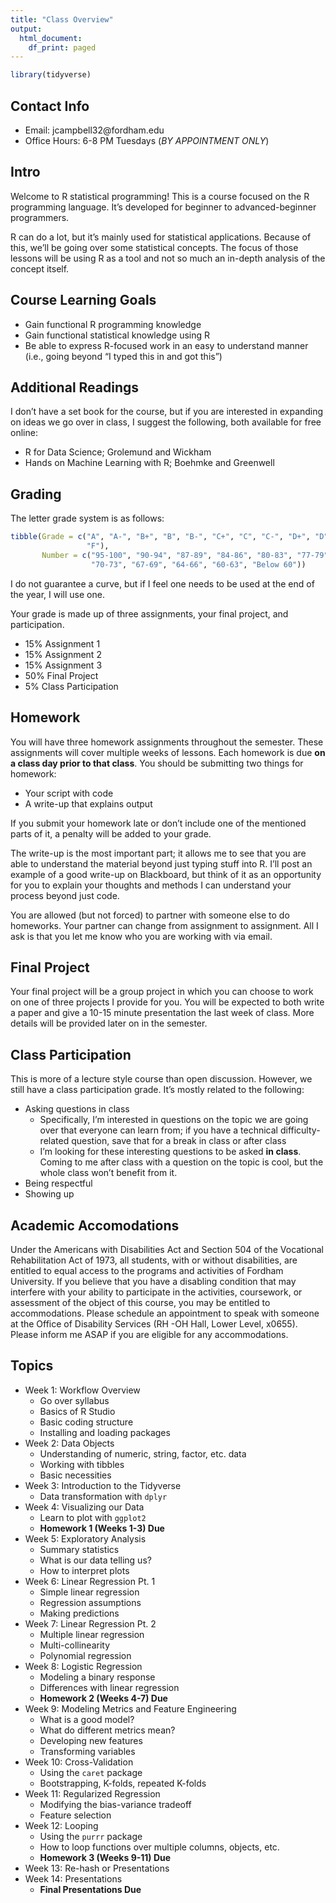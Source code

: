 ```yaml
---
title: "Class Overview"
output: 
  html_document: 
    df_print: paged 
---
```


```r
library(tidyverse)
```

## Contact Info
* Email: jcampbell32@fordham.edu
* Office Hours: 6-8 PM Tuesdays (*BY APPOINTMENT ONLY*)

## Intro 

Welcome to R statistical programming! This is a course focused on the R programming language. It's developed for beginner to advanced-beginner programmers. 

R can do a lot, but it's mainly used for statistical applications. Because of this, we'll be going over some statistical concepts. The focus of those lessons will be using R as a tool and not so much an in-depth analysis of the concept itself.

## Course Learning Goals

* Gain functional R programming knowledge
* Gain functional statistical knowledge using R
* Be able to express R-focused work in an easy to understand manner (i.e., going beyond "I typed this in and got this")

## Additional Readings

I don't have a set book for the course, but if you are interested in expanding on ideas we go over in class, I suggest the following, both available for free online:

* R for Data Science; Grolemund and Wickham
* Hands on Machine Learning with R; Boehmke and Greenwell

## Grading 

The letter grade system is as follows: 

```r
tibble(Grade = c("A", "A-", "B+", "B", "B-", "C+", "C", "C-", "D+", "D", "D-", 
                 "F"), 
       Number = c("95-100", "90-94", "87-89", "84-86", "80-83", "77-79", "74-76", 
                  "70-73", "67-69", "64-66", "60-63", "Below 60"))
```

I do not guarantee a curve, but if I feel one needs to be used at the end of the year, I will use one. 

Your grade is made up of three assignments, your final project, and participation. 

* 15% Assignment 1 
* 15% Assignment 2 
* 15% Assignment 3 
* 50% Final Project 
* 5% Class Participation 

## Homework 

You will have three homework assignments throughout the semester. These assignments will cover multiple weeks of lessons. Each homework is due **on a class day prior to that class**. You should be submitting two things for homework: 

* Your script with code 
* A write-up that explains output 

If you submit your homework late or don't include one of the mentioned parts of it, a penalty will be added to your grade.

The write-up is the most important part; it allows me to see that you are able to understand the material beyond just typing stuff into R. I'll post an example of a good write-up on Blackboard, but think of it as an opportunity for you to explain your thoughts and methods I can understand your process beyond just code.

You are allowed (but not forced) to partner with someone else to do homeworks. Your partner can change from assignment to assignment. All I ask is that you let me know who you are working with via email.

## Final Project 

Your final project will be a group project in which you can choose to work on one of three projects I provide for you. You will be expected to both write a paper and give a 10-15 minute presentation the last week of class. More details will be provided later on in the semester.

## Class Participation

This is more of a lecture style course than open discussion. However, we still have a class participation grade. It's mostly related to the following:

* Asking questions in class
    + Specifically, I'm interested in questions on the topic we are going over that everyone can learn from; if you have a technical difficulty-related question, save that for a break in class or after class
    + I'm looking for these interesting questions to be asked **in class**. Coming to me after class with a question on the topic is cool, but the whole class won't benefit from it.
* Being respectful
* Showing up

## Academic Accomodations

Under the Americans with Disabilities Act and Section 504 of the Vocational
Rehabilitation Act of 1973, all students, with or without disabilities, are entitled to equal
access to the programs and activities of Fordham University. If you believe that you have
a disabling condition that may interfere with your ability to participate in the activities,
coursework, or assessment of the object of this course, you may be entitled to
accommodations. Please schedule an appointment to speak with someone at the Office of
Disability Services (RH -OH Hall, Lower Level, x0655). Please inform me ASAP if you
are eligible for any accommodations.

## Topics 

* Week 1: Workflow Overview 
    * Go over syllabus 
    * Basics of R Studio 
    * Basic coding structure 
    * Installing and loading packages 
* Week 2: Data Objects 
    * Understanding of numeric, string, factor, etc. data 
    * Working with tibbles 
    * Basic necessities 
* Week 3: Introduction to the Tidyverse 
    * Data transformation with `dplyr` 
* Week 4: Visualizing our Data 
    * Learn to plot with `ggplot2` 
    * **Homework 1 (Weeks 1-3) Due** 
* Week 5: Exploratory Analysis 
    * Summary statistics 
    * What is our data telling us? 
    * How to interpret plots 
* Week 6: Linear Regression Pt. 1 
    * Simple linear regression 
    * Regression assumptions 
    * Making predictions 
* Week 7: Linear Regression Pt. 2 
    * Multiple linear regression 
    * Multi-collinearity 
    * Polynomial regression 
* Week 8: Logistic Regression 
    * Modeling a binary response 
    * Differences with linear regression 
    * **Homework 2 (Weeks 4-7) Due**
* Week 9: Modeling Metrics and Feature Engineering
    * What is a good model? 
    * What do different metrics mean?
    * Developing new features 
    * Transforming variables 
* Week 10: Cross-Validation 
    * Using the `caret` package 
    * Bootstrapping, K-folds, repeated K-folds
* Week 11: Regularized Regression
    * Modifying the bias-variance tradeoff
    * Feature selection
* Week 12: Looping 
    * Using the `purrr` package 
    * How to loop functions over multiple columns, objects, etc. 
    * **Homework 3 (Weeks 9-11) Due**
* Week 13: Re-hash or Presentations 
* Week 14: Presentations 
    * **Final Presentations Due**

